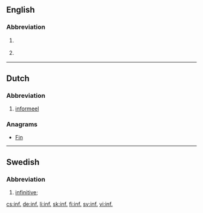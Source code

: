 ==English==

===Abbreviation===
{{rfc-header|Abbreviation}}
{{en-abbr}}

# {{context|grammar|lang=en}} {{abbreviation of|infinitive|lang=en}}
# {{context|lexicography|lang=en}} {{abbreviation of|informal|lang=en}}

----

==Dutch==

===Abbreviation===
{{rfc-header|Abbreviation}}
{{head|nl|abbreviation}}

# [[informeel]]

===Anagrams===
* [[Fin#Dutch|Fin]]

----

==Swedish==

===Abbreviation===
{{rfc-header|Abbreviation}}
{{head|sv|abbreviation}}

# {{context|lexicography|grammar|lang=sv}} [[infinitive]]; {{abbreviation of|infinitiv|lang=sv}}

[[cs:inf.]]
[[de:inf.]]
[[li:inf.]]
[[sk:inf.]]
[[fi:inf.]]
[[sv:inf.]]
[[vi:inf.]]